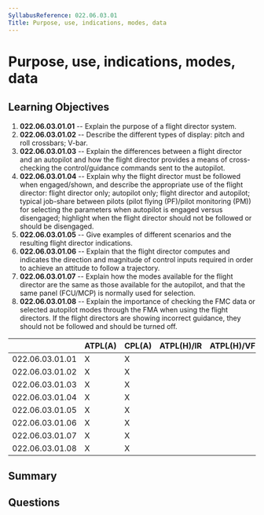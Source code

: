 ```yaml
---
SyllabusReference: 022.06.03.01
Title: Purpose, use, indications, modes, data
---
```


# Purpose, use, indications, modes, data

## Learning Objectives

1. **022.06.03.01.01** -- Explain the purpose of a flight director system.
2. **022.06.03.01.02** -- Describe the different types of display: pitch and
   roll crossbars; V-bar.
3. **022.06.03.01.03** -- Explain the differences between a flight director and
   an autopilot and how the flight director provides a means of cross-checking
   the control/guidance commands sent to the autopilot.
4. **022.06.03.01.04** -- Explain why the flight director must be followed when
   engaged/shown, and describe the appropriate use of the flight director:
   flight director only; autopilot only; flight director and autopilot; typical
   job-share between pilots (pilot flying (PF)/pilot monitoring (PM)) for
   selecting the parameters when autopilot is engaged versus disengaged;
   highlight when the flight director should not be followed or should be
   disengaged.
5. **022.06.03.01.05** -- Give examples of different scenarios and the resulting
   flight director indications.
6. **022.06.03.01.06** -- Explain that the flight director computes and
   indicates the direction and magnitude of control inputs required in order to
   achieve an attitude to follow a trajectory.
7. **022.06.03.01.07** -- Explain how the modes available for the flight
   director are the same as those available for the autopilot, and that the same
   panel (FCU/MCP) is normally used for selection.
8. **022.06.03.01.08** -- Explain the importance of checking the FMC data or
   selected autopilot modes through the FMA when using the flight directors. If
   the flight directors are showing incorrect guidance, they should not be
   followed and should be turned off.

|                 | ATPL(A) | CPL(A) | ATPL(H)/IR | ATPL(H)/VFR | CPL(H) | IR  | CBIR(A) |
| --------------- | ------- | ------ | ---------- | ----------- | ------ | --- | ------- |
| 022.06.03.01.01 | X       | X      |            |             |        | X   |         |
| 022.06.03.01.02 | X       | X      |            |             |        | X   |         |
| 022.06.03.01.03 | X       | X      |            |             |        | X   |         |
| 022.06.03.01.04 | X       | X      |            |             |        | X   |         |
| 022.06.03.01.05 | X       | X      |            |             |        | X   |         |
| 022.06.03.01.06 | X       | X      |            |             |        | X   |         |
| 022.06.03.01.07 | X       | X      |            |             |        | X   |         |
| 022.06.03.01.08 | X       | X      |            |             |        | X   |         |

## Summary

## Questions
